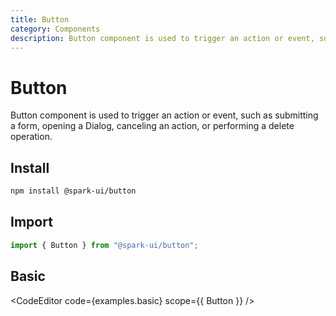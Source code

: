 ```yaml
---
title: Button
category: Components
description: Button component is used to trigger an action or event, such as submitting a form, opening a Dialog, canceling an action, or performing a delete operation.
---
```



# Button

Button component is used to trigger an action or event, such as submitting a form, opening a Dialog, canceling an action, or performing a delete operation.

<ComponentMenu slug="button" />

## Install

```sh
npm install @spark-ui/button
```

## Import

```js
import { Button } from "@spark-ui/button";
```

## Basic

<CodeEditor code={examples.basic} scope={{ Button }} />

